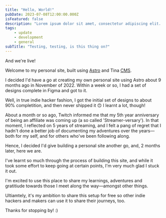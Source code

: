 ```yaml
---
title: "Hello, World!"
pubDate: 2023-07-08T12:00:00.000Z
isFeatured: false
description: "Lorem ipsum dolor sit amet, consectetur adipiscing elit. "
tags:
    - update
    - development
    - general
subTitle: "Testing, testing, is this thing on?"
---
```


And we're live!

Welcome to my personal site, built using [Astro](https://astro.build) and Tina [CMS](https://tina.io).

I decided I'd have a go at creating my own personal site using Astro about 9 months ago in November of 2022. Within a week or so, I had a set of designs complete in Figma and got to it.

Well, in true indie hacker fashion, I got the initial set of designs to about 90% completition, and then never shipped it 🙃 I learnt a lot, though!

About a month or so ago, Twitch informed me that my 5th year anniversary of being an affiliate was coming up (a so called 'Streamer-versary'). In that moment, I reflected on 5 years of streaming, and I felt a pang of regret that I hadn't done a better job of documenting my adventures over the years—both for my self, and for others who've been following along.

Hence, I decided I'd give building a personal site another go, and, 2 months later, here we are.

I've learnt so much through the process of building this site, and while it took some effort to keep going at certain points, I'm very much glad I stuck it out.

I'm excited to use this place to share my learnings, adventures and gratitiude towards those I meet along the way—amongst other things.

Ultiamtely, it's my ambition to share this setup for free so other indie hackers and makers can use it to share their journeys, too.

Thanks for stopping by! :)
